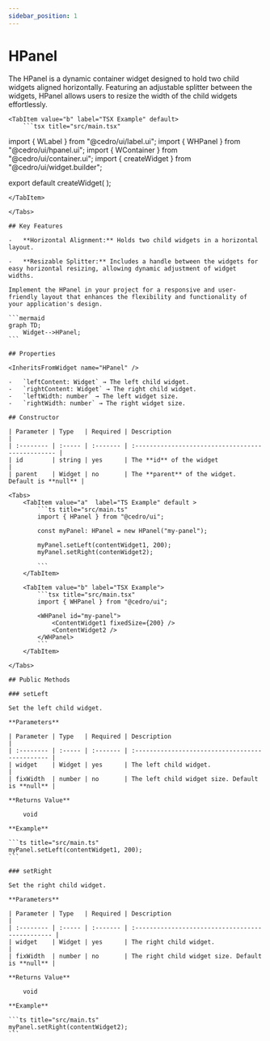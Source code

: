 ```yaml
---
sidebar_position: 1
---
```



# HPanel

The HPanel is a dynamic container widget designed to hold two child widgets aligned horizontally. Featuring an adjustable splitter between the widgets, HPanel allows users to resize the width of the child widgets effortlessly.

<Example url="hpanels" height={300} />

<Tabs>

    <TabItem value="b" label="TSX Example" default>
        ```tsx title="src/main.tsx"

import { WLabel } from "@cedro/ui/label.ui";
import { WHPanel } from "@cedro/ui/hpanel.ui";
import { WContainer } from "@cedro/ui/container.ui";
import { createWidget } from "@cedro/ui/widget.builder";

export default createWidget(
    <WHPanel padding={5}>
        <WContainer variant="contained" fixedSize={250}>
            <WLabel text="Left Widget" centerX centerY />
        </WContainer>
        <WContainer variant="contained">
            <WLabel text="Right Widget" centerX centerY />
        </WContainer>
    </WHPanel>
);

````
</TabItem>

</Tabs>

## Key Features

-   **Horizontal Alignment:** Holds two child widgets in a horizontal layout.

-   **Resizable Splitter:** Includes a handle between the widgets for easy horizontal resizing, allowing dynamic adjustment of widget widths.

Implement the HPanel in your project for a responsive and user-friendly layout that enhances the flexibility and functionality of your application's design.

```mermaid
graph TD;
    Widget-->HPanel;
```

## Properties

<InheritsFromWidget name="HPanel" />

-   `leftContent: Widget` → The left child widget.
-   `rightContent: Widget` → The right child widget.
-   `leftWidth: number` → The left widget size.
-   `rightWidth: number` → The right widget size.

## Constructor

| Parameter | Type   | Required | Description                                       |
| :-------- | :----- | :------- | :------------------------------------------------ |
| id        | string | yes      | The **id** of the widget                          |
| parent    | Widget | no       | The **parent** of the widget. Default is **null** |

<Tabs>
    <TabItem value="a"  label="TS Example" default >
        ```ts title="src/main.ts"
        import { HPanel } from "@cedro/ui";

        const myPanel: HPanel = new HPanel("my-panel");

        myPanel.setLeft(contentWidget1, 200);
        myPanel.setRight(contenWidget2);

        ```
    </TabItem>

    <TabItem value="b" label="TSX Example">
        ```tsx title="src/main.tsx"
        import { WHPanel } from "@cedro/ui";

        <WHPanel id="my-panel">
            <ContentWidget1 fixedSize={200} />
            <ContentWidget2 />
        </WHPanel>
        ```
    </TabItem>

</Tabs>

## Public Methods

### setLeft

Set the left child widget.

**Parameters**

| Parameter | Type   | Required | Description                                     |
| :-------- | :----- | :------- | :---------------------------------------------- |
| widget    | Widget | yes      | The left child widget.                          |
| fixWidth  | number | no       | The left child widget size. Default is **null** |

**Returns Value**

    void

**Example**

```ts title="src/main.ts"
myPanel.setLeft(contentWidget1, 200);
```

### setRight

Set the right child widget.

**Parameters**

| Parameter | Type   | Required | Description                                      |
| :-------- | :----- | :------- | :----------------------------------------------- |
| widget    | Widget | yes      | The right child widget.                          |
| fixWidth  | number | no       | The right child widget size. Default is **null** |

**Returns Value**

    void

**Example**

```ts title="src/main.ts"
myPanel.setRight(contentWidget2);
```
````

